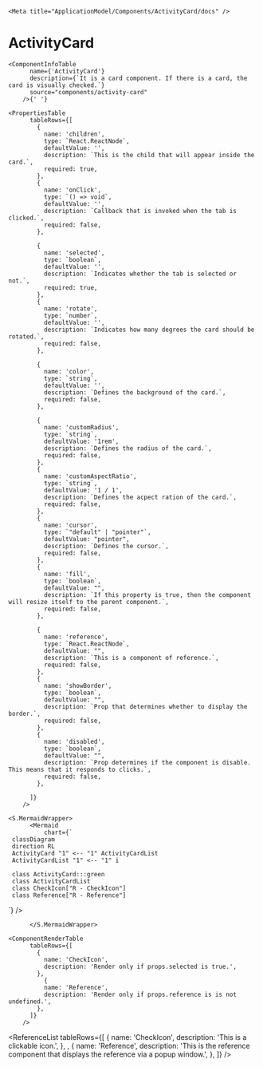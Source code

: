 

    <Meta title="ApplicationModel/Components/ActivityCard/docs" />

# ActivityCard

    <ComponentInfoTable
          name={'ActivityCard'}
          description={`It is a card component. If there is a card, the card is visually checked.`}
          source="components/activity-card"
        />{' '}

    <PropertiesTable
          tableRows={[
            {
              name: 'children',
              type: `React.ReactNode`,
              defaultValue: '',
              description: `This is the child that will appear inside the card.`,
              required: true,
            },
            {
              name: 'onClick',
              type: `() => void`,
              defaultValue: '',
              description: `Callback that is invoked when the tab is clicked.`,
              required: false,
            },

            {
              name: 'selected',
              type: `boolean`,
              defaultValue: '',
              description: `Indicates whether the tab is selected or not.`,
              required: true,
            },
            {
              name: 'rotate',
              type: `number`,
              defaultValue: '',
              description: `Indicates how many degrees the card should be rotated.`,
              required: false,
            },

            {
              name: 'color',
              type: `string`,
              defaultValue: '',
              description: `Defines the background of the card.`,
              required: false,
            },

            {
              name: 'customRadius',
              type: `string`,
              defaultValue: '1rem',
              description: `Defines the radius of the card.`,
              required: false,
            },
            {
              name: 'customAspectRatio',
              type: `string`,
              defaultValue: '1 / 1',
              description: `Defines the acpect ration of the card.`,
              required: false,
            },
            {
              name: 'cursor',
              type: `"default" | "pointer"`,
              defaultValue: "pointer",
              description: `Defines the cursor.`,
              required: false,
            },
            {
              name: 'fill',
              type: `boolean`,
              defaultValue: "",
              description: `If this property is true, then the component will resize itself to the parent component.`,
              required: false,
            },

            {
              name: 'reference',
              type: `React.ReactNode`,
              defaultValue: "",
              description: `This is a component of reference.`,
              required: false,
            },
            {
              name: 'showBorder',
              type: `boolean`,
              defaultValue: "",
              description: `Prop that determines whether to display the border.`,
              required: false,
            },
            {
              name: 'disabled',
              type: `boolean`,
              defaultValue: "",
              description: `Prop determines if the component is disable. This means that it responds to clicks.`,
              required: false,
            },

          ]}
        />

    <S.MermaidWrapper>
          <Mermaid
              chart={`
     classDiagram
     direction RL
     ActivityCard "1" <-- "1" ActivityCardList
     ActivityCardList "1" <-- "1" i

     class ActivityCard:::green
     class ActivityCardList
     class CheckIcon["R - CheckIcon"]
     class Reference["R - Reference"]

`}
/>

          </S.MermaidWrapper>

    <ComponentRenderTable
          tableRows={[
            {
              name: 'CheckIcon',
              description: 'Render only if props.selected is true.',
            },
              {
              name: 'Reference',
              description: 'Render only if props.reference is is not undefined.',
            },
          ]}
        />

<ReferenceList
  tableRows={[
    {
      name: 'CheckIcon',
      description: 'This is a clickable icon.',
    },
    ,
    {
      name: 'Reference',
      description:
        'This is the reference component that displays the reference via a popup window.',
    },
  ]}
/>
